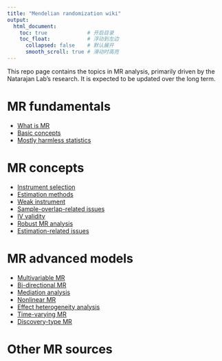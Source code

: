 ```yaml
---
title: "Mendelian randomization wiki"
output: 
  html_document:
    toc: true             # 开启目录
    toc_float:            # 浮动到左边
      collapsed: false    # 默认展开
      smooth_scroll: true # 滑动时高亮
---
```


This repo page contains the topics in MR analysis, primarily driven by the Natarajan Lab’s research. It is expected to be updated over the long term.

# MR fundamentals

-   [What is MR](test1.html)
-   [Basic concepts](test1.html)
-   [Mostly harmless statistics](test1.html)

# MR concepts

-   [Instrument selection](test1.html)
-   [Estimation methods](test2.html)
-   [Weak instrument](test2.html)
-   [Sample-overlap-related issues](test2.html)
-   [IV validity](test2.html)
-   [Robust MR analysis](robustMR.html)
-   [Estimation-related issues](test1.html)


# MR advanced models

-   [Multivariable MR](test1.html)
-   [Bi-directional MR](test1.html)
-   [Mediation analysis](test1.html)
-   [Nonlinear MR](test1.html)
-   [Effect heterogeneity analysis](test1.html)
-   [Time-varying MR](test1.html)
-   [Discovery-type MR](test1.html)

# Other MR sources

